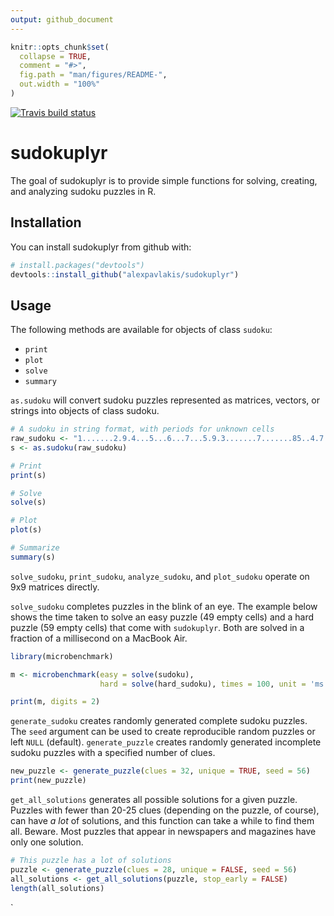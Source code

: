 ```yaml
---
output: github_document
---
```



```r
knitr::opts_chunk$set(
  collapse = TRUE,
  comment = "#>",
  fig.path = "man/figures/README-",
  out.width = "100%"
)
```

<!-- badges: start -->
[![Travis build status](https://travis-ci.org/alexpavlakis/sudokuplyr.svg?branch=master)](https://travis-ci.org/alexpavlakis/sudokuplyr)
<!-- badges: end -->

# sudokuplyr

The goal of sudokuplyr is to provide simple functions for solving, creating, and analyzing sudoku puzzles in R.



## Installation

You can install sudokuplyr from github with:

``` r
# install.packages("devtools")
devtools::install_github("alexpavlakis/sudokuplyr")
```

## Usage

The following methods are available for objects of class `sudoku`:

* `print`
* `plot`
* `solve`
* `summary`

`as.sudoku` will convert sudoku puzzles represented as matrices, vectors, or strings into objects of class sudoku.


```r
# A sudoku in string format, with periods for unknown cells
raw_sudoku <- "1.......2.9.4...5...6...7...5.9.3.......7.......85..4.7.....6...3...9.8...2.....1"
s <- as.sudoku(raw_sudoku)

# Print
print(s)

# Solve
solve(s)

# Plot
plot(s)

# Summarize
summary(s)
```

`solve_sudoku`, `print_sudoku`, `analyze_sudoku`, and `plot_sudoku` operate on 9x9 matrices directly.

`solve_sudoku` completes puzzles in the blink of an eye.  The example below shows the time taken to solve an easy puzzle (49 empty cells) and a hard puzzle (59 empty cells) that come with `sudokuplyr`.  Both are solved in a fraction of a millisecond on a MacBook Air.

```r
library(microbenchmark)

m <- microbenchmark(easy = solve(sudoku),
                    hard = solve(hard_sudoku), times = 100, unit = 'ms')
```
```r
print(m, digits = 2)
```

`generate_sudoku` creates randomly generated complete sudoku puzzles.  The `seed` argument can be used to create reproducible random puzzles or left `NULL` (default).  `generate_puzzle` creates randomly generated incomplete sudoku puzzles with a specified number of clues.

```r
new_puzzle <- generate_puzzle(clues = 32, unique = TRUE, seed = 56)
print(new_puzzle)
```


`get_all_solutions` generates all possible solutions for a given puzzle.  Puzzles with fewer than 20-25 clues (depending on the puzzle, of course), can have _a lot_ of solutions, and this function can take a while to find them all.  Beware.  Most puzzles that appear in newspapers and magazines have only one solution.

```r
# This puzzle has a lot of solutions
puzzle <- generate_puzzle(clues = 28, unique = FALSE, seed = 56)
all_solutions <- get_all_solutions(puzzle, stop_early = FALSE)
length(all_solutions)
```

`
